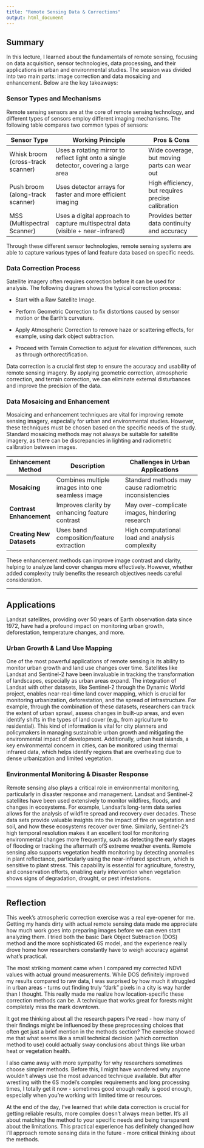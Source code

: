 ```yaml
---
title: "Remote Sensing Data & Corrections"
output: html_document  
---
```

## Summary

In this lecture, I learned about the fundamentals of remote sensing,
focusing on data acquisition, sensor technologies, data processing, and
their applications in urban and environmental studies. The session was
divided into two main parts: image correction and data mosaicing and
enhancement. Below are the key takeaways:

### Sensor Types and Mechanisms

Remote sensing sensors are at the core of remote sensing technology, and
different types of sensors employ different imaging mechanisms. The
following table compares two common types of sensors:

| Sensor Type                       | Working Principle                                                                     | Pros & Cons                                       |
|-----------------|-----------------------------------|--------------------|
| Whisk broom (cross-track scanner) | Uses a rotating mirror to reflect light onto a single detector, covering a large area | Wide coverage, but moving parts can wear out      |
| Push broom (along-track scanner)  | Uses detector arrays for faster and more efficient imaging                            | High efficiency, but requires precise calibration |
| MSS (Multispectral Scanner)       | Uses a digital approach to capture multispectral data (visible + near-infrared)       | Provides better data continuity and accuracy      |

Through these different sensor technologies, remote sensing systems are
able to capture various types of land feature data based on specific
needs.

### Data Correction Process

Satellite imagery often requires correction before it can be used for
analysis. The following diagram shows the typical correction process:

-   Start with a Raw Satellite Image.

-   Perform Geometric Correction to fix distortions caused by sensor
    motion or the Earth's curvature.

-   Apply Atmospheric Correction to remove haze or scattering effects,
    for example, using dark object subtraction.

-   Proceed with Terrain Correction to adjust for elevation differences,
    such as through orthorectification.

Data correction is a crucial first step to ensure the accuracy and
usability of remote sensing imagery. By applying geometric correction,
atmospheric correction, and terrain correction, we can eliminate
external disturbances and improve the precision of the data.

### Data Mosaicing and Enhancement

Mosaicing and enhancement techniques are vital for improving remote
sensing imagery, especially for urban and environmental studies.
However, these techniques must be chosen based on the specific needs of
the study. Standard mosaicing methods may not always be suitable for
satellite imagery, as there can be discrepancies in lighting and
radiometric calibration between images.

| Enhancement Method        | Description                                      | Challenges in Urban Applications                       |
|-----------------|--------------------------|-----------------------------|
| **Mosaicing**             | Combines multiple images into one seamless image | Standard methods may cause radiometric inconsistencies |
| **Contrast Enhancement**  | Improves clarity by enhancing feature contrast   | May over-complicate images, hindering research         |
| **Creating New Datasets** | Uses band composition/feature extraction         | High computational load and analysis complexity        |

These enhancement methods can improve image contrast and clarity,
helping to analyze land cover changes more effectively. However, whether
added complexity truly benefits the research objectives needs careful
consideration.

------------------------------------------------------------------------

## Applications

Landsat satellites, providing over 50 years of Earth observation data
since 1972, have had a profound impact on monitoring urban growth,
deforestation, temperature changes, and more.

### Urban Growth & Land Use Mapping

One of the most powerful applications of remote sensing is its ability
to monitor urban growth and land use changes over time. Satellites like
Landsat and Sentinel-2 have been invaluable in tracking the
transformation of landscapes, especially as urban areas expand. The
integration of Landsat with other datasets, like Sentinel-2 through the
Dynamic World project, enables near-real-time land cover mapping, which
is crucial for monitoring urbanization, deforestation, and the spread of
infrastructure. For example, through the combination of these datasets,
researchers can track the extent of urban sprawl, assess changes in
built-up areas, and even identify shifts in the types of land cover
(e.g., from agriculture to residential). This kind of information is
vital for city planners and policymakers in managing sustainable urban
growth and mitigating the environmental impact of development.
Additionally, urban heat islands, a key environmental concern in cities,
can be monitored using thermal infrared data, which helps identify
regions that are overheating due to dense urbanization and limited
vegetation.

### Environmental Monitoring & Disaster Response

Remote sensing also plays a critical role in environmental monitoring,
particularly in disaster response and management. Landsat and Sentinel-2
satellites have been used extensively to monitor wildfires, floods, and
changes in ecosystems. For example, Landsat’s long-term data series
allows for the analysis of wildfire spread and recovery over decades.
These data sets provide valuable insights into the impact of fire on
vegetation and soil, and how these ecosystems recover over time.
Similarly, Sentinel-2's high temporal resolution makes it an excellent
tool for monitoring environmental changes more frequently, such as
detecting the early stages of flooding or tracking the aftermath ofS
extreme weather events. Remote sensing also supports vegetation health
monitoring by detecting anomalies in plant reflectance, particularly
using the near-infrared spectrum, which is sensitive to plant stress.
This capability is essential for agriculture, forestry, and conservation
efforts, enabling early intervention when vegetation shows signs of
degradation, drought, or pest infestations.

------------------------------------------------------------------------

## Reflection

This week's atmospheric correction exercise was a real eye-opener for me. Getting my hands dirty with actual remote sensing data made me appreciate how much work goes into preparing images before we can even start analyzing them. I tried both the basic Dark Object Subtraction (DOS) method and the more sophisticated 6S model, and the experience really drove home how researchers constantly have to weigh accuracy against what's practical.

The most striking moment came when I compared my corrected NDVI values with actual ground measurements. While DOS definitely improved my results compared to raw data, I was surprised by how much it struggled in urban areas - turns out finding truly "dark" pixels in a city is way harder than I thought. This really made me realize how location-specific these correction methods can be. A technique that works great for forests might completely miss the mark downtown.

It got me thinking about all the research papers I've read - how many of their findings might be influenced by these preprocessing choices that often get just a brief mention in the methods section? The exercise showed me that what seems like a small technical decision (which correction method to use) could actually sway conclusions about things like urban heat or vegetation health.

I also came away with more sympathy for why researchers sometimes choose simpler methods. Before this, I might have wondered why anyone wouldn't always use the most advanced technique available. But after wrestling with the 6S model's complex requirements and long processing times, I totally get it now - sometimes good enough really is good enough, especially when you're working with limited time or resources.

At the end of the day, I've learned that while data correction is crucial for getting reliable results, more complex doesn't always mean better. It's all about matching the method to your specific needs and being transparent about the limitations. This practical experience has definitely changed how I'll approach remote sensing data in the future - more critical thinking about the methods.
